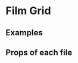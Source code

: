 
<Meta title="Pattern Library|Slices/Film Grid" component={FilmGrid} />

# Film Grid
 
 
## Examples

<Preview>
    <Story name="Film grid">
            <div style={{
                padding: "5px",
                maxWidth: "1000px"
            }}>
                <FilmGrid films={demoFilms} />
            </div>
    </Story>
</Preview>

<Preview>
    <Story name="Film grid with CTA">
            <div style={{
                padding: "5px",
                maxWidth: "1000px"
            }}>
                <FilmGrid films={demoFilms} allFilmsUrl="http://google.com"/>
            </div>
    </Story>
</Preview>


<Preview>
    <Story name="Film grid 1">
            <div style={{
                padding: "5px",
                maxWidth: "1000px"
            }}>
                <FilmGrid films={demoFilms.slice(0,1)} />
            </div>
    </Story>
</Preview>

<Preview>
    <Story name="Film grid 3 with CTA">
            <div style={{
                padding: "5px",
                maxWidth: "1000px"
            }}>
                <FilmGrid films={demoFilms.slice(0,3)} allFilmsUrl="http://google.com" />
            </div>
    </Story>
</Preview>

<Preview>
    <Story name="Film grid 4">
            <div style={{
                padding: "5px",
                maxWidth: "1000px"
            }}>
                <FilmGrid films={demoFilms.slice(0,4)} />
            </div>
    </Story>
</Preview>

<Preview>
    <Story name="Film grid 6">
            <div style={{
                padding: "5px",
                maxWidth: "1000px"
            }}>
                <FilmGrid films={demoFilms.slice(0,6)} />
            </div>
    </Story>
</Preview>


## Props of each file

<Props of={FilmGrid} />
